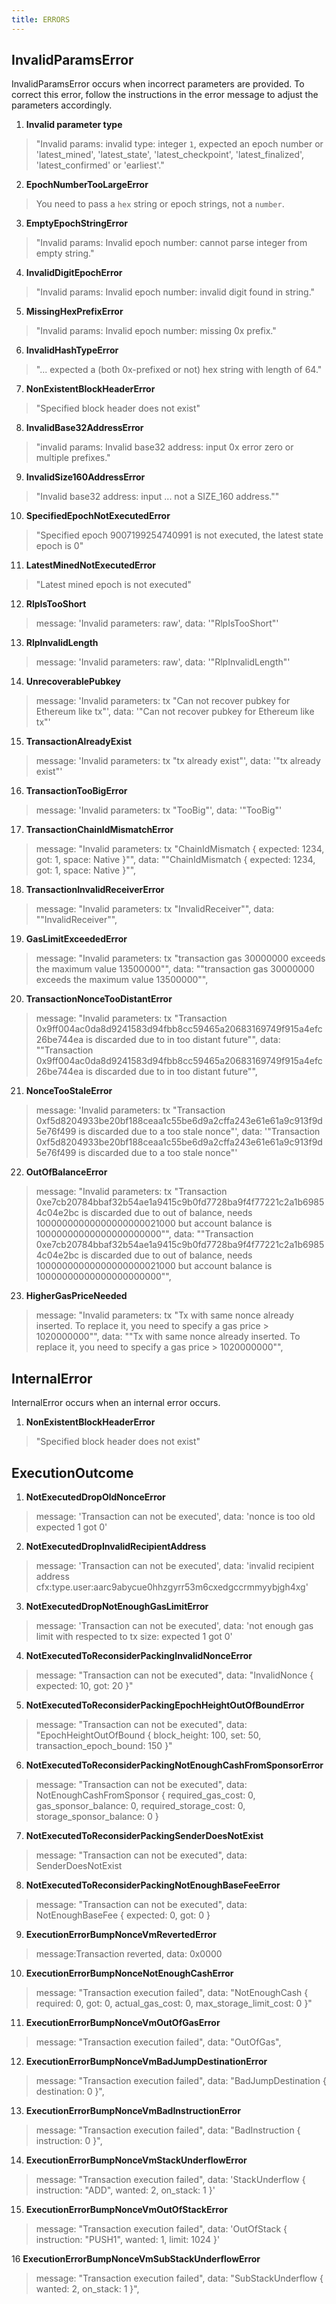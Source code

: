```yaml
---
title: ERRORS
---
```


## InvalidParamsError

InvalidParamsError occurs when incorrect parameters are provided. To correct this error, follow the instructions in the error message to adjust the parameters accordingly.

1. **Invalid parameter type**

>  "Invalid params: invalid type: integer `1`, expected an epoch number or 'latest_mined', 'latest_state', 'latest_checkpoint', 'latest_finalized', 'latest_confirmed' or 'earliest'."

2. **EpochNumberTooLargeError**

> You need to pass a `hex` string or epoch strings, not a `number`.

3. **EmptyEpochStringError**

> "Invalid params: Invalid epoch number: cannot parse integer from empty string."

4. **InvalidDigitEpochError**

> "Invalid params: Invalid epoch number: invalid digit found in string."

5. **MissingHexPrefixError**

> "Invalid params: Invalid epoch number: missing 0x prefix."

6. **InvalidHashTypeError**

> "... expected a (both 0x-prefixed or not) hex string with length of 64."

7. **NonExistentBlockHeaderError**

> "Specified block header does not exist"

8. **InvalidBase32AddressError**

> "invalid params: Invalid base32 address: input 0x error zero or multiple prefixes."

9. **InvalidSize160AddressError**

> "Invalid base32 address: input ... not a SIZE_160 address.""

10. **SpecifiedEpochNotExecutedError**

> "Specified epoch 9007199254740991 is not executed, the latest state epoch is 0"

11. **LatestMinedNotExecutedError**

> "Latest mined epoch is not executed"

12. **RlpIsTooShort**

>  message: 'Invalid parameters: raw', data: '"RlpIsTooShort"'
13. **RlpInvalidLength**
>  message: 'Invalid parameters: raw', data: '"RlpInvalidLength"'

14. **UnrecoverablePubkey**

> message: 'Invalid parameters: tx "Can not recover pubkey for Ethereum like tx"', data: '"Can not recover pubkey for Ethereum like tx"'

15. **TransactionAlreadyExist**

> message: 'Invalid parameters: tx "tx already exist"', data: '"tx already exist"'

16. **TransactionTooBigError**

> message: 'Invalid parameters: tx "TooBig"', data: '"TooBig"'

17. **TransactionChainIdMismatchError**

> message: "Invalid parameters: tx \"ChainIdMismatch \{ expected: 1234, got: 1, space: Native }\"", data: "\"ChainIdMismatch \{ expected: 1234, got: 1, space: Native }\"",

18. **TransactionInvalidReceiverError**

>  message: "Invalid parameters: tx \"InvalidReceiver\"", data: "\"InvalidReceiver\"",

19. **GasLimitExceededError**

> message: "Invalid parameters: tx \"transaction gas 30000000 exceeds the maximum value 13500000\"", data: "\"transaction gas 30000000 exceeds the maximum value 13500000\"",

20. **TransactionNonceTooDistantError**

> message: "Invalid parameters: tx \"Transaction 0x9ff004ac0da8d9241583d94fbb8cc59465a20683169749f915a4efc26be744ea is discarded due to in too distant future\"",  data: "\"Transaction 0x9ff004ac0da8d9241583d94fbb8cc59465a20683169749f915a4efc26be744ea is discarded due to in too distant future\"",


21. **NonceTooStaleError**

> message: 'Invalid parameters: tx "Transaction 0xf5d8204933be20bf188ceaa1c55be6d9a2cffa243e61e61a9c913f9d5e76f499 is discarded due to a too stale nonce"', data: '"Transaction 0xf5d8204933be20bf188ceaa1c55be6d9a2cffa243e61e61a9c913f9d5e76f499 is discarded due to a too stale nonce"'

22. **OutOfBalanceError**

> message: "Invalid parameters: tx \"Transaction 0xe7cb20784bbaf32b54ae1a9415c9b0fd7728ba9f4f77221c2a1b69854c04e2bc is discarded due to out of balance, needs 10000000000000000000021000 but account balance is 10000000000000000000000\"", data: "\"Transaction 0xe7cb20784bbaf32b54ae1a9415c9b0fd7728ba9f4f77221c2a1b69854c04e2bc is discarded due to out of balance, needs 10000000000000000000021000 but account balance is 10000000000000000000000\"",

23. **HigherGasPriceNeeded**
>  message: "Invalid parameters: tx \"Tx with same nonce already inserted. To replace it, you need to specify a gas price > 1020000000\"", data: "\"Tx with same nonce already inserted. To replace it, you need to specify a gas price > 1020000000\"",

## InternalError

InternalError occurs when an internal error occurs.

1. **NonExistentBlockHeaderError**

> "Specified block header does not exist"


## ExecutionOutcome

1. **NotExecutedDropOldNonceError**

>  message: 'Transaction can not be executed', data: 'nonce is too old expected 1 got 0'

2. **NotExecutedDropInvalidRecipientAddress**

> message: 'Transaction can not be executed', data: 'invalid recipient address cfx:type.user:aarc9abycue0hhzgyrr53m6cxedgccrmmyybjgh4xg'

3. **NotExecutedDropNotEnoughGasLimitError**

> message: 'Transaction can not be executed', data: 'not enough gas limit with respected to tx size: expected 1 got 0'

4. **NotExecutedToReconsiderPackingInvalidNonceError**

> message: "Transaction can not be executed", data: "InvalidNonce \{ expected: 10, got: 20 \}"

5. **NotExecutedToReconsiderPackingEpochHeightOutOfBoundError**

>  message: "Transaction can not be executed",  data: "EpochHeightOutOfBound \{ block_height: 100, set: 50, transaction_epoch_bound: 150 \}"

6. **NotExecutedToReconsiderPackingNotEnoughCashFromSponsorError**

> message: "Transaction can not be executed", data: NotEnoughCashFromSponsor \{ required_gas_cost: 0, gas_sponsor_balance: 0, required_storage_cost: 0, storage_sponsor_balance: 0 \}

7. **NotExecutedToReconsiderPackingSenderDoesNotExist**

> message: "Transaction can not be executed", data: SenderDoesNotExist

8. **NotExecutedToReconsiderPackingNotEnoughBaseFeeError**

> message: "Transaction can not be executed", data: NotEnoughBaseFee \{ expected: 0, got: 0 \}

9. **ExecutionErrorBumpNonceVmRevertedError**

> message:Transaction reverted, data: 0x0000

10.  **ExecutionErrorBumpNonceNotEnoughCashError**

> message: "Transaction execution failed",  data: "NotEnoughCash \{ required: 0, got: 0, actual_gas_cost: 0, max_storage_limit_cost: 0 \}"

11. **ExecutionErrorBumpNonceVmOutOfGasError**

>  message: "Transaction execution failed",  data: "OutOfGas",

12. **ExecutionErrorBumpNonceVmBadJumpDestinationError**

>  message: "Transaction execution failed", data: "BadJumpDestination \{ destination: 0 \}",

13. **ExecutionErrorBumpNonceVmBadInstructionError**

>  message: "Transaction execution failed", data: "BadInstruction \{ instruction: 0 \}",

14. **ExecutionErrorBumpNonceVmStackUnderflowError**

>  message: "Transaction execution failed",  data: 'StackUnderflow \{ instruction: "ADD", wanted: 2, on_stack: 1 \}'

15. **ExecutionErrorBumpNonceVmOutOfStackError**

>    message: "Transaction execution failed", data: 'OutOfStack \{ instruction: "PUSH1", wanted: 1, limit: 1024 \}'

16 **ExecutionErrorBumpNonceVmSubStackUnderflowError**

> message: "Transaction execution failed",  data: "SubStackUnderflow \{ wanted: 2, on_stack: 1 }",